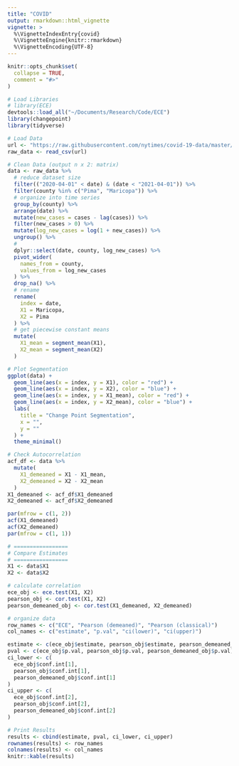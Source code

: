 ```yaml
---
title: "COVID"
output: rmarkdown::html_vignette
vignette: >
  %\VignetteIndexEntry{covid}
  %\VignetteEngine{knitr::rmarkdown}
  %\VignetteEncoding{UTF-8}
---
```


```r
knitr::opts_chunk$set(
  collapse = TRUE,
  comment = "#>"
)
```

```R
# Load Libraries
# library(ECE)
devtools::load_all("~/Documents/Research/Code/ECE")
library(changepoint)
library(tidyverse)
```

```R
# Load Data
url <- "https://raw.githubusercontent.com/nytimes/covid-19-data/master/us-counties.csv"
raw_data <- read_csv(url)
```

```R
# Clean Data (output n x 2: matrix)
data <- raw_data %>%
  # reduce dataset size
  filter(("2020-04-01" < date) & (date < "2021-04-01")) %>%
  filter(county %in% c("Pima", "Maricopa")) %>%
  # organize into time series
  group_by(county) %>%
  arrange(date) %>%
  mutate(new_cases = cases - lag(cases)) %>%
  filter(new_cases > 0) %>%
  mutate(log_new_cases = log(1 + new_cases)) %>%
  ungroup() %>%
  #
  dplyr::select(date, county, log_new_cases) %>%
  pivot_wider(
    names_from = county,
    values_from = log_new_cases
  ) %>%
  drop_na() %>%
  # rename
  rename(
    index = date,
    X1 = Maricopa,
    X2 = Pima
  ) %>%
  # get piecewise constant means
  mutate(
    X1_mean = segment_mean(X1),
    X2_mean = segment_mean(X2)
  )
```

```R
# Plot Segmentation
ggplot(data) +
  geom_line(aes(x = index, y = X1), color = "red") +
  geom_line(aes(x = index, y = X2), color = "blue") +
  geom_line(aes(x = index, y = X1_mean), color = "red") +
  geom_line(aes(x = index, y = X2_mean), color = "blue") +
  labs(
    title = "Change Point Segmentation",
    x = "",
    y = ""
  ) +
  theme_minimal()
```


```R
# Check Autocorrelation
acf_df <- data %>%
  mutate(
    X1_demeaned = X1 - X1_mean,
    X2_demeaned = X2 - X2_mean
  )
X1_demeaned <- acf_df$X1_demeaned
X2_demeaned <- acf_df$X2_demeaned

par(mfrow = c(1, 2))
acf(X1_demeaned)
acf(X2_demeaned)
par(mfrow = c(1, 1))
```

```R
# =================
# Compare Estimates
# =================
X1 <- data$X1
X2 <- data$X2

# calculate correlation
ece_obj <- ece.test(X1, X2)
pearson_obj <- cor.test(X1, X2)
pearson_demeaned_obj <- cor.test(X1_demeaned, X2_demeaned)
```


```R
# organize data
row_names <- c("ECE", "Pearson (demeaned)", "Pearson (classical)")
col_names <- c("estimate", "p.val", "ci(lower)", "ci(upper)")

estimate <- c(ece_obj$estimate, pearson_obj$estimate, pearson_demeaned_obj$estimate)
pval <- c(ece_obj$p.val, pearson_obj$p.val, pearson_demeaned_obj$p.val)
ci_lower <- c(
  ece_obj$conf.int[1],
  pearson_obj$conf.int[1],
  pearson_demeaned_obj$conf.int[1]
)
ci_upper <- c(
  ece_obj$conf.int[2],
  pearson_obj$conf.int[2],
  pearson_demeaned_obj$conf.int[2]
)

# Print Results
results <- cbind(estimate, pval, ci_lower, ci_upper)
rownames(results) <- row_names
colnames(results) <- col_names
knitr::kable(results)
```
